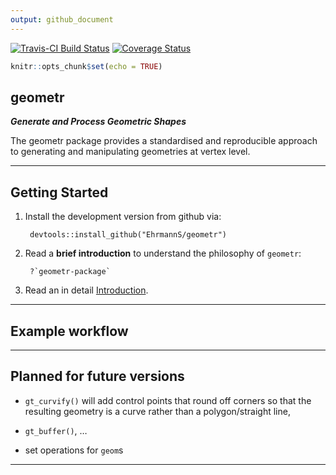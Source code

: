 ```yaml
---
output: github_document
---
```


[![Travis-CI Build Status](https://travis-ci.org/EhrmannS/geometr?branch=master)](https://travis-ci.org/EhrmannS/geometr)
<!-- [![CRAN_Status_Badge](http://www.r-pkg.org/badges/version/geometr)](https://cran.r-project.org/package=geometr) -->
[![Coverage Status](https://img.shields.io/codecov/c/github/EhrmannS/geometr/master.svg)](https://codecov.io/github/EhrmannS/geometr?branch=master)
<!-- [![](http://cranlogs.r-pkg.org/badges/grand-total/geometr)](http://cran.rstudio.com/web/packages/geometr/index.html) -->

```r
knitr::opts_chunk$set(echo = TRUE)
```

<!-- <i class="fas fa-chess-board"></i> **geometr** <img src="logo.png" align="right" height="200" /> -->
**geometr**
------------------------------------------------------------


***Generate and Process Geometric Shapes***

The geometr package provides a standardised and reproducible approach to generating and manipulating geometries at vertex level.

___________________________________________


Getting Started
------------------------------------------------------------


1) Install the development version from github via:

        devtools::install_github("EhrmannS/geometr")

2) Read a **brief introduction** to understand the philosophy of `geometr`:

        ?`geometr-package`

3) Read an in detail [Introduction](articles/introduction.html).

___________________________________________


Example workflow
------------------------------------------------------------


___________________________________________


Planned for future versions
------------------------------------------------------------

- `gt_curvify()` will add control points that round off corners so that the resulting geometry is a curve rather than a polygon/straight line,

- `gt_buffer()`, ...

- set operations for `geom`s

___________________________________________
